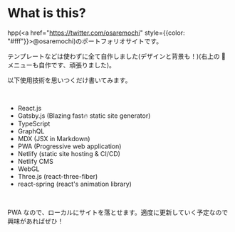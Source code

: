 
# What is this?

hpp(<a href="https://twitter.com/osaremochi" style={{color: "#fff"}}>@osaremochi</a>)のポートフォリオサイトです。

テンプレートなどは使わずに全て自作しました(デザインと背景も！)(右上の 🍔 メニューも自作です、頑張りました)。

以下使用技術を思いつくだけ書いてみます。

<br />

-   React.js
-   Gatsby.js (Blazing fast🔥 static site generator)
-   TypeScript
-   GraphQL
-   MDX (JSX in Markdown)
-   PWA (Progressive web application)
-   Netlify (static site hosting & CI/CD)
-   Netlify CMS
-   WebGL
-   Three.js (react-three-fiber)
-   react-spring (react's animation library)

<br />

PWA なので、ローカルにサイトを落とせます。適度に更新していく予定なので興味があればぜひ！
